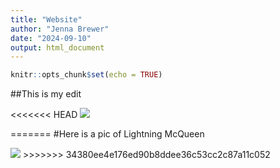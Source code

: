 ```yaml
---
title: "Website"
author: "Jenna Brewer"
date: "2024-09-10"
output: html_document
---
```


```r
knitr::opts_chunk$set(echo = TRUE)
```


##This is my edit 

<<<<<<< HEAD
![](https://images.squarespace-cdn.com/content/v1/51cdafc4e4b09eb676a64e68/1470951917131-VO6KK2XIFP4LPLCYW7YU/McQueen15.jpg)


=======
#Here is a pic of Lightning McQueen

![](https://images.squarespace-cdn.com/content/v1/51cdafc4e4b09eb676a64e68/1470951917131-VO6KK2XIFP4LPLCYW7YU/McQueen15.jpg)
>>>>>>> 34380ee4e176ed90b8ddee36c53cc2c87a11c052
